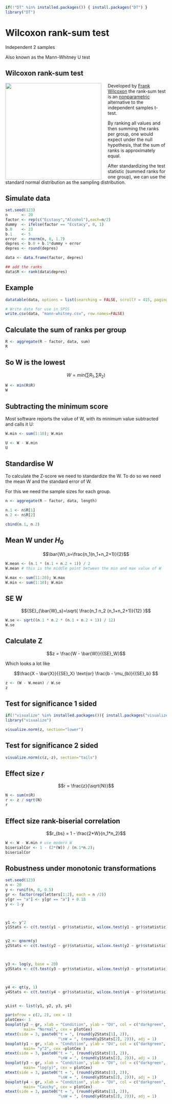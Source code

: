 ```r
if(!"DT" %in% installed.packages()) { install.packages("DT") }
library("DT")
```

# Wilcoxon rank-sum test

Independent 2 samples

Also known as the Mann-Whitney U test

## Wilcoxon rank-sum test

<img src="http://upload.wikimedia.org/wikipedia/en/9/9a/FrankWilcoxon.png" style="float: left; margin: 0 20px 0 0; width: 300px;">
  
Developed by [Frank Wilcoxon](http://en.wikipedia.org/wiki/Frank_Wilcoxon) the rank-sum test is an [nonparametric](http://en.wikipedia.org/wiki/Nonparametric_statistics) alternative to the independent samples t-test.

By ranking all values and then summing the ranks per group, one would expect under the null hypothesis, that the sum of ranks is approximately equal.

After standardizing the test statistic (summed ranks for one group), we can use the standard normal distribution as the sampling distribution.

## Simulate data

```r
set.seed(123)
n      <- 20
factor <- rep(c("Ecstasy","Alcohol"),each=n/2)
dummy  <- ifelse(factor == "Ecstacy", 0, 1)
b.0    <- 23
b.1    <- 5
error  <- rnorm(n, 0, 1.7)
depres <- b.0 + b.1*dummy + error
depres <- round(depres)

data <- data.frame(factor, depres)

## add the ranks
data$R <- rank(data$depres)
```

## Example

```r
datatable(data, options = list(searching = FALSE, scrollY = 415, paging = F, info = F))

# Write data for use in SPSS
write.csv(data, "mann-whitney.csv", row.names=FALSE)
```

## Calculate the sum of ranks per group {.subsection}

```r
R <- aggregate(R ~ factor, data, sum)
R
```

## So W is the lowest

$$W=min\left(\sum{R_1},\sum{R_2}\right)$$
  
```r
W <- min(R$R)
W
```

## Subtracting the minimum score

Most software reports the value of W, with its minimum value subtracted and calls it U:

```r
W.min <- sum(1:10); W.min

U <- W - W.min
U
```

## Standardise W

To calculate the Z-score we need to standardize the W. To do so we need the mean W and the standard error of W.

For this we need the sample sizes for each group.

```r
n <- aggregate(R ~ factor, data, length)

n.1 <- n$R[1]
n.2 <- n$R[2]

cbind(n.1, n.2)
```

## Mean W under $H_0$

$$\bar{W}_s=\frac{n_1(n_1+n_2+1)}{2}$$
  
```r
W.mean <- (n.1 * (n.1 + n.2 + 1)) / 2
W.mean # this is the middle point between the min and max value of W

W.max <- sum(11:20); W.max
W.min <- sum(1:10); W.min
```

## SE W

$${SE}_{\bar{W}_s}=\sqrt{ \frac{n_1 n_2 (n_1+n_2+1)}{12} }$$
  
```r
W.se <- sqrt((n.1 * n.2 * (n.1 + n.2 + 1)) / 12)
W.se
```

## Calculate Z {.subsection}

$$z = \frac{W - \bar{W}}{{SE}_W}$$
  
Which looks a lot like

$$\frac{X - \bar{X}}{{SE}_X} \text{or} \frac{b - \mu_{b}}{{SE}_b} $$
  
```r
z <- (W - W.mean) / W.se
z
```

## Test for significance 1 sided

```r
if(!"visualize" %in% installed.packages()){ install.packages("visualize") }
library("visualize")

visualize.norm(z, section="lower")
```

## Test for significance 2 sided

```r
visualize.norm(c(z,-z), section="tails")
```

## Effect size $r$

$$r = \frac{z}{\sqrt{N}}$$
  
```r
N <- sum(n$R)
r <- z / sqrt(N)
r
```

## Effect size rank-biserial correlation

$$r_{bs} = 1 - \frac{2*W}{n_1*n_2}$$
  
```r
W <- W - W.min # use modern W
biserialCor <- 1 - (2*(W)) / (n.1*n.2);
biserialCor
```


## Robustness under monotonic transformations

```r
set.seed(123)
n <- 20
y <- runif(n, 0, 0.5)
gr <- factor(rep(letters[1:2], each = n /2))
y[gr == "a"] <- y[gr == "a"] + 0.18
y <- 1-y



y1 <- y^2
y1Stats <- c(t.test(y1 ~ gr)$statistic, wilcox.test(y1 ~ gr)$statistic)


y2 <- qnorm(y)
y2Stats <- c(t.test(y2 ~ gr)$statistic, wilcox.test(y2 ~ gr)$statistic)



y3 <- log(y, base = 20)
y3Stats <- c(t.test(y3 ~ gr)$statistic, wilcox.test(y3 ~ gr)$statistic)



y4 <- qt(y, 1)
y4Stats <- c(t.test(y4 ~ gr)$statistic, wilcox.test(y4 ~ gr)$statistic)


yList <- list(y1, y2, y3, y4)
```
```r
par(mfrow = c(2, 2), cex = 1)
plotCex<- 1
boxplot(y2 ~ gr, xlab = "Condition", ylab = "DV", col = c("darkgreen", "darkorange"),
        main= "Normal", cex = plotCex)
mtext(side = 3, paste0("t = ", (round(y2Stats[1], 2)), 
                       "\nW = ", (round(y2Stats[2], 2))), adj = 1)
boxplot(y1 ~ gr, xlab = "Condition", ylab = "DV", col = c("darkgreen", "darkorange"),
        main= "y^2", cex =plotCex )
mtext(side = 3, paste0("t = ", (round(y1Stats[1], 2)), 
                       "\nW = ", (round(y1Stats[2], 2))), adj = 1)
boxplot(y3 ~ gr, xlab = "Condition", ylab = "DV", col = c("darkgreen", "darkorange"),
        main= "log(y)", cex = plotCex)
mtext(side = 3, paste0("t = ", (round(y3Stats[1], 2)), 
                       "\nW = ", (round(y3Stats[2], 2))), adj = 1)
boxplot(y4 ~ gr, xlab = "Condition", ylab = "DV", col = c("darkgreen", "darkorange"),
        main= "Cauchy", cex = plotCex)
mtext(side = 3, paste0("t = ", (round(y4Stats[1], 2)), 
                       "\nW = ", (round(y4Stats[2], 2))), adj = 1)


```

